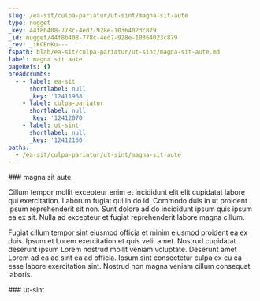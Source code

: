 ```yaml
---
slug: /ea-sit/culpa-pariatur/ut-sint/magna-sit-aute
type: nugget
_key: 44f8b408-778c-4ed7-928e-10364023c879
_id: nugget/44f8b408-778c-4ed7-928e-10364023c879
_rev: _iKCEnKu---
fspath: blah/ea-sit/culpa-pariatur/ut-sint/magna-sit-aute.md
label: magna sit aute
pageRefs: {}
breadcrumbs:
  - - label: ea-sit
      shortlabel: null
      _key: '12411968'
    - label: culpa-pariatur
      shortlabel: null
      _key: '12412070'
    - label: ut-sint
      shortlabel: null
      _key: '12412160'
paths:
  - /ea-sit/culpa-pariatur/ut-sint/magna-sit-aute
---
```


<NuggetArea>
<Nugget slug="/ea-sit/culpa-pariatur/ut-sint/magna-sit-aute" type="nugget" _key="44f8b408-778c-4ed7-928e-10364023c879" _id="nugget/44f8b408-778c-4ed7-928e-10364023c879" _rev="_iKCEnKu---" fspath="blah/ea-sit/culpa-pariatur/ut-sint/magna-sit-aute.md" label="magna sit aute" paths="/ea-sit/culpa-pariatur/ut-sint/magna-sit-aute">
<NuggetBody>
### magna sit aute

Cillum tempor mollit excepteur enim et incididunt elit elit cupidatat labore qui exercitation. Laborum fugiat qui in do id. Commodo duis in ut proident ipsum reprehenderit sit non. Sunt dolore ad do incididunt ipsum quis ipsum ea ex sit. Nulla ad excepteur et fugiat reprehenderit labore magna cillum.

Fugiat cillum tempor sint eiusmod officia et minim eiusmod proident ea ex duis. Ipsum et Lorem exercitation et quis velit amet. Nostrud cupidatat deserunt ipsum Lorem nostrud mollit veniam voluptate. Deserunt amet Lorem ad ea ad sint ea ad officia. Ipsum sint consectetur culpa ex eu ea esse labore exercitation sint. Nostrud non magna veniam cillum consequat laboris.

</NuggetBody>
<Breadcrumbs>
<Crumbs>
<Crumb _key="12411968" label="ea-sit" /><Crumb _key="12412070" label="culpa-pariatur" /><Crumb _key="12412160" label="ut-sint" />
</Crumbs>
</Breadcrumbs>
</Nugget>

<NuggetsInbound>
</NuggetsInbound>
<NuggetsOutbound>
</NuggetsOutbound>
</NuggetArea>
<PassagesInbound>
<Passage direction="inbound" type="passage" _key="12412160" _id="passage/12412160" _rev="_iKCEnKq--_" label="ut-sint" passage="ut-sint" fspath="blah/ea-sit/culpa-pariatur/ut-sint" paths="/ea-sit/culpa-pariatur/ut-sint" slug="/ea-sit/culpa-pariatur/ut-sint">
<NuggetBody>
### ut-sint

</NuggetBody>
<Breadcrumbs>
<Crumbs>
<Crumb _key="12411968" label="ea-sit" /><Crumb _key="12412070" label="culpa-pariatur" />
</Crumbs>
</Breadcrumbs>
</Passage>

</PassagesInbound>
<PassagesOutbound>
</PassagesOutbound>